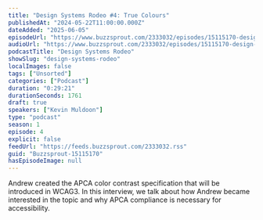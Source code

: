 ```yaml
---
title: "Design Systems Rodeo #4: True Colours"
publishedAt: "2024-05-22T11:00:00.000Z"
dateAdded: "2025-06-05"
episodeUrl: "https://www.buzzsprout.com/2333032/episodes/15115170-design-systems-rodeo-4-true-colours.mp3"
audioUrl: "https://www.buzzsprout.com/2333032/episodes/15115170-design-systems-rodeo-4-true-colours.mp3"
podcastTitle: "Design Systems Rodeo"
showSlug: "design-systems-rodeo"
localImages: false
tags: ["Unsorted"]
categories: ["Podcast"]
duration: "0:29:21"
durationSeconds: 1761
draft: true
speakers: ["Kevin Muldoon"]
type: "podcast"
season: 1
episode: 4
explicit: false
feedUrl: "https://feeds.buzzsprout.com/2333032.rss"
guid: "Buzzsprout-15115170"
hasEpisodeImage: null
---
```

Andrew created the APCA color contrast specification that will be introduced in WCAG3. In this interview, we talk about how Andrew became interested in the topic and why APCA compliance is necessary for accessibility.

